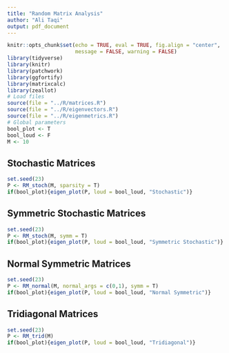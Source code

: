 ```yaml
---
title: "Random Matrix Analysis"
author: "Ali Taqi"
output: pdf_document
---
```


```r
knitr::opts_chunk$set(echo = TRUE, eval = TRUE, fig.align = "center", 
                      message = FALSE, warning = FALSE)
library(tidyverse)
library(knitr)
library(patchwork)
library(ggfortify)
library(matrixcalc)
library(zeallot)
# Load files
source(file = "../R/matrices.R")
source(file = "../R/eigenvectors.R")
source(file = "../R/eigenmetrics.R")
# Global parameters
bool_plot <- T
bool_loud <- F
M <- 10
```

## Stochastic Matrices

```r
set.seed(23)
P <- RM_stoch(M, sparsity = T)
if(bool_plot){eigen_plot(P, loud = bool_loud, "Stochastic")}
```

\newpage

## Symmetric Stochastic Matrices

```r
set.seed(23)
P <- RM_stoch(M, symm = T)
if(bool_plot){eigen_plot(P, loud = bool_loud, "Symmetric Stochastic")}
```

\newpage

## Normal Symmetric Matrices

```r
set.seed(23)
P <- RM_normal(M, normal_args = c(0,1), symm = T)
if(bool_plot){eigen_plot(P, loud = bool_loud, "Normal Symmetric")}
```

\newpage

## Tridiagonal Matrices

```r
set.seed(23)
P <- RM_trid(M)
if(bool_plot){eigen_plot(P, loud = bool_loud, "Tridiagonal")}
```


